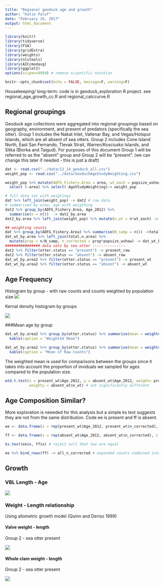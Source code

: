 ```yaml
---
title: "Regional geoduck age and growth"
author: "Katie Palof"
date: "February 16, 2017"
output: html_document
---
```

```r
library(knitr)
library(tidyverse)
library(FSA)
library(gridExtra)
library(weights)
library(nlstools)
library(AICcmodavg)
library(ggplot2)
options(scipen=9999) # remove scientific notation

knitr::opts_chunk$set(echo = FALSE, message=F, warning=F)
```
Housekeeping/ long-term: code is in geoduck_exploration R project. see regional_age_growth_cc.R and regional_catccurve.R

## Regional groupings
Geoduck age collections were aggregated into regional groupings based on geography, environment, and present of predators (specifically the sea otter).  Group 1 includes the Nakat Inlet, Vallenar Bay, and Vegas/Hotspur Islands, which are all absent of sea otters.  Group 2 includes Cone Island North, East San Fernando, Tlevak Strait, Warren/Kosciusko Islands, and Sitka (Biorka and Taigud).  For purposes of this document Group 1 will be referred to as the "absent" group and Group 2 will be "present".  (we can change this later if needed - this is just a draft)

```r
dat <- read.csv("../data/12_14_geoduck_all.csv")
weight_pop <- read.csv("../data/GeoduckAgeStudyWeighting.csv")

weight_pop %>% mutate(ADFG_Fishery.Area = area, wt_each = popsize_wshow/(sum(popsize_wshow))) %>% 
  select (-area) %>% select(-AgeStudyWeighting)-> weight_pop

# full data set with weigtings
dat %>% left_join(weight_pop) -> dat2 # raw data
# summarized by area, age with weigthing
dat2 %>% group_by(ADFG_Fishery.Area, Age_2012) %>% 
  summarise(n = n())  -> dat2_by.area
dat2_by.area %>% left_join(weight_pop) %>% mutate(n_wt = n*wt_each) -> dat_wt_by.area # counts by age/area with weighting

## weighting counts 
dat %>% group_by(ADFG_Fishery.Area) %>% summarise(N_samp = n()) ->total.n.area  # number sampled in each area
dat_wt_by.area %>% left_join(total.n.area) %>% 
  mutate(prop = n/N_samp, n_corrected = prop*popsize_wshow) -> dat_wt_by.area2
################ data sets by sea otter ---------------
dat2 %>% filter(otter.status == "present") -> present_raw
dat2 %>% filter(otter.status == "absent") -> absent_raw
dat_wt_by.area2 %>% filter(otter.status == "present") -> present_wt
dat_wt_by.area2 %>% filter(otter.status == "absent") -> absent_wt
```  

## Age Frequency
Histogram by group - with raw counts and counts weighted by population size
![](../figures/histogram_count_both.png)

Kernal density histogram by groups

![](../figures/hist_density_corrected.png)

###Mean age by group 
```r
dat_wt_by.area2 %>% group_by(otter.status) %>% summarise(mean = weighted.mean(Age_2012, n_wt)) %>% 
  kable(caption = "Weighted Mean")

dat_wt_by.area2 %>% group_by(otter.status) %>% summarise(mean = weighted.mean(Age_2012, n)) %>% 
  kable(caption = "Mean of Raw Counts")
```

The weighted mean is used for comparisons between the groups since it takes into account the proportion of inviduals we sampled for ages compared to the population size.  
```r
wtd.t.test(x = present_wt$Age_2012, y = absent_wt$Age_2012, weight= present_wt$n_wt, 
           weighty = absent_wt$n_wt) # not significantly different
```

## Age Composition Similar?
More exploration is neeeded for this analysis but a simple ks test suggests they are not from the same distribution. Code ee is present and ff is absent.

```r
ee <- data.frame(x = rep(present_wt$Age_2012, present_wt$n_corrected), z = rep(present_wt$otter.status, present_wt$n_corrected))

ff <- data.frame(x = rep(absent_wt$Age_2012, absent_wt$n_corrected), z = rep(absent_wt$otter.status, absent_wt$n_corrected))

ks.test(ee$x, ff$x) # reject null that two are equal

ee %>% bind_rows(ff) -> all_n_corrected # expanded counts combined into one data set. x is ages and z is otter.status
```

## Growth
### VBL Length - Age
![](../figures/present_VBL1.png)


### Weight - Length relationship
Using allometric growth model (Quinn and Deriso 1999)

#### Valve weight - length 
Group 2 - sea otter present

![](../figures/present_valveweight_length.png)

#### Whole clam weight - length 
Group 2 - sea otter present

![](../figures/present_wholeclamweight_length.png)

